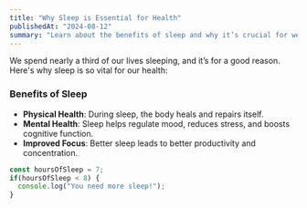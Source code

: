 ```yaml
---
title: "Why Sleep is Essential for Health"
publishedAt: "2024-08-12"
summary: "Learn about the benefits of sleep and why it’s crucial for well-being."
---
```

We spend nearly a third of our lives sleeping, and it’s for a good reason. Here's why sleep is so vital for our health:

### Benefits of Sleep

- **Physical Health**: During sleep, the body heals and repairs itself.
- **Mental Health**: Sleep helps regulate mood, reduces stress, and boosts cognitive function.
- **Improved Focus**: Better sleep leads to better productivity and concentration.

```jsx
const hoursOfSleep = 7;
if(hoursOfSleep < 8) {
  console.log("You need more sleep!");
}
